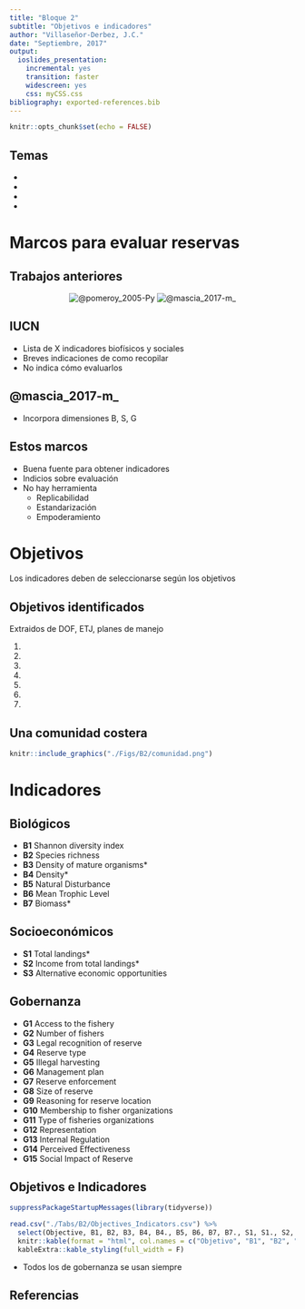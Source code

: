 ```yaml
---
title: "Bloque 2"
subtitle: "Objetivos e indicadores"
author: "Villaseñor-Derbez, J.C."
date: "Septiembre, 2017"
output:
  ioslides_presentation:
    incremental: yes
    transition: faster
    widescreen: yes
    css: myCSS.css
bibliography: exported-references.bib
---
```


<script src="https://ajax.googleapis.com/ajax/libs/jquery/1.12.2/jquery.min.js"></script>

<script>
    $(document).ready(function() {
    $('slide:not(.title-slide, .backdrop, .segue)').append('<footer></footer>');    
    $('footer').attr('label', 'Bloque 2: Objetivos e indicadores');

  })
</script>

<style>
  footer:after {
    font-size: 12pt;
    content: attr(label);
    position: absolute;
    bottom: 20px;
    left: 60px;
    line-height: 1.9;
    display: block;
  }
</style>

```r
knitr::opts_chunk$set(echo = FALSE)
```

## Temas

-
-
-
-


# Marcos para evaluar reservas

## Trabajos anteriores

<center>
![@pomeroy_2005-Py](Figs/B2/IUCN.png) ![@mascia_2017-m_](Figs/B2/Mascia.PNG)
</center>

## IUCN

- Lista de X indicadores biofísicos y sociales
- Breves indicaciones de como recopilar
- No indica cómo evaluarlos

## @mascia_2017-m_

- Incorpora dimensiones B, S, G

## Estos marcos

- Buena fuente para obtener indicadores
- Indicios sobre evaluación
- No hay herramienta
    - Replicabilidad
    - Estandarización
    - Empoderamiento

# Objetivos

Los indicadores deben de seleccionarse según los objetivos

## Objetivos identificados

Extraidos de DOF, ETJ, planes de manejo

1. 
2. 
3. 
4. 
5. 
6. 
7. 

## Una comunidad costera

```r
knitr::include_graphics("./Figs/B2/comunidad.png")
```

# Indicadores

## Biológicos

- **B1**	Shannon diversity index
- **B2**	Species richness
- **B3**	Density of mature organisms\*
- **B4**	Density\*
- **B5**	Natural Disturbance
- **B6**	Mean Trophic Level
- **B7**	Biomass\*

## Socioeconómicos

- **S1**	Total landings\*
- **S2**	Income from total landings\*
- **S3**	Alternative economic opportunities

## Gobernanza

- **G1**	Access to the fishery
- **G2**	Number of fishers
- **G3**	Legal recognition of reserve
- **G4**	Reserve type
- **G5**	Illegal harvesting
- **G6**	Management plan
- **G7**	Reserve enforcement
- **G8**	Size of reserve
- **G9**	Reasoning for reserve location
- **G10**	Membership to fisher organizations
- **G11**	Type of fisheries organizations
- **G12**	Representation
- **G13**	Internal Regulation
- **G14**	Perceived Effectiveness
- **G15**	Social Impact of Reserve

## Objetivos e Indicadores

```r
suppressPackageStartupMessages(library(tidyverse))

read.csv("./Tabs/B2/Objectives_Indicators.csv") %>% 
  select(Objective, B1, B2, B3, B4, B4., B5, B6, B7, B7., S1, S1., S2, S2., S3) %>% 
  knitr::kable(format = "html", col.names = c("Objetivo", "B1", "B2", "B3", "B4", "B4*", "B5", "B6", "B7", "B7*", "S1", "S1*", "S2", "S2*", "S3")) %>% 
  kableExtra::kable_styling(full_width = F)
```

- Todos los de gobernanza se usan siempre



## Referencias








